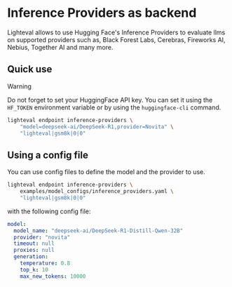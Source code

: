 # Inference Providers as backend

Lighteval allows to use Hugging Face's Inference Providers to evaluate llms on supported providers such as, Black Forest Labs, Cerebras, Fireworks AI, Nebius, Together AI and many more.

## Quick use

> [!WARNING]
> Do not forget to set your HuggingFace API key.
> You can set it using the `HF_TOKEN` environment variable or by using the `huggingface-cli` command.


```bash
lighteval endpoint inference-providers \
    "model=deepseek-ai/DeepSeek-R1,provider=Novita" \
    "lighteval|gsm8k|0|0"
```

## Using a config file

You can use config files to define the model and the provider to use.

```bash
lighteval endpoint inference-providers \
    examples/model_configs/inference_providers.yaml \
    "lighteval|gsm8k|0|0"
```

with the following config file:

```yaml
model:
  model_name: "deepseek-ai/DeepSeek-R1-Distill-Qwen-32B"
  provider: "novita"
  timeout: null
  proxies: null
  generation:
    temperature: 0.8
    top_k: 10
    max_new_tokens: 10000
```

